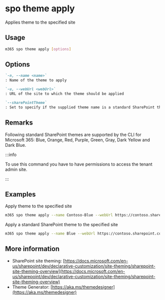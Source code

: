 
# spo theme apply

Applies theme to the specified site

## Usage

```sh
m365 spo theme apply [options]
```

## Options

```md definition-list
`-n, --name <name>`
: Name of the theme to apply

`-u, --webUrl <webUrl>`
: URL of the site to which the theme should be applied

`--sharePointTheme`
: Set to specify if the supplied theme name is a standard SharePoint theme
```

<Global />

## Remarks

Following standard SharePoint themes are supported by the CLI for Microsoft 365: Blue, Orange, Red, Purple, Green, Gray, Dark Yellow and Dark Blue.

:::info

To use this command you have to have permissions to access the tenant admin site.

:::
    
## Examples

Apply theme to the specified site

```sh
m365 spo theme apply --name Contoso-Blue --webUrl https://contoso.sharepoint.com/sites/project-x
```

Apply a standard SharePoint theme to the specified site

```sh
m365 spo theme apply --name Blue --webUrl https://contoso.sharepoint.com/sites/project-x --sharePointTheme
```

## More information

- SharePoint site theming: [https://docs.microsoft.com/en-us/sharepoint/dev/declarative-customization/site-theming/sharepoint-site-theming-overview](https://docs.microsoft.com/en-us/sharepoint/dev/declarative-customization/site-theming/sharepoint-site-theming-overview)
- Theme Generator: [https://aka.ms/themedesigner](https://aka.ms/themedesigner)
